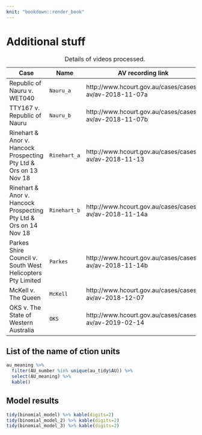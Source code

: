 ```yaml
---
knit: "bookdown::render_book"
---
```


\appendix

# Additional stuff

|Case|Name|AV recording link|
|------|--|-----|
|Republic of Nauru v. WET040| `Nauru_a`|http://www.hcourt.gov.au/cases/cases-av/av-2018-11-07a|
|TTY167 v. Republic of Nauru|`Nauru_b`|http://www.hcourt.gov.au/cases/cases-av/av-2018-11-07b|
|Rinehart & Anor v. Hancock Prospecting Pty Ltd & Ors on 13 Nov 18 |`Rinehart_a`|http://www.hcourt.gov.au/cases/cases-av/av-2018-11-13|
|Rinehart & Anor v. Hancock Prospecting Pty Ltd & Ors on 14 Nov 18 |`Rinehart_b`|http://www.hcourt.gov.au/cases/cases-av/av-2018-11-14a|
|Parkes Shire Council v. South West Helicopters Pty Limited |`Parkes`|http://www.hcourt.gov.au/cases/cases-av/av-2018-11-14b|
|McKell v. The Queen| `McKell`|http://www.hcourt.gov.au/cases/cases-av/av-2018-12-07|
|OKS v. The State of Western Australia|`OKS`|http://www.hcourt.gov.au/cases/cases-av/av-2019-02-14|

Table: Details of videos processed.

## List of the name of ction units

```r
au_meaning %>% 
  filter(AU_number %in% unique(au_tidy$AU)) %>% 
  select(AU_meaning) %>% 
  kable()
```

## Model results

```r
tidy(binomial_model) %>% kable(digits=2)
tidy(binomial_model_2) %>% kable(digits=2)
tidy(binomial_model_3) %>% kable(digits=2)
```

